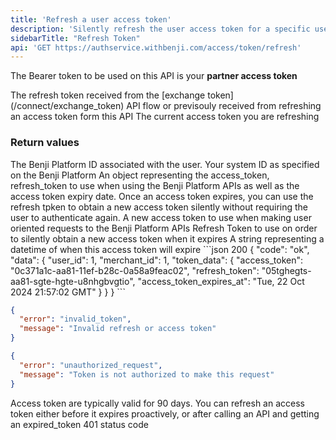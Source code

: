 ```yaml
---
title: 'Refresh a user access token'
description: 'Silently refresh the user access token for a specific user without requiring them to reconnect their account'
sidebarTitle: "Refresh Token"
api: 'GET https://authservice.withbenji.com/access/token/refresh'
---
```


<Note>The Bearer token to be used on this API is your **partner access token**</Note>

<ParamField body="refresh_token" type="string" required>
  The refresh token received from the [exchange token](/connect/exchange_token) API flow or previsouly received from refreshing an access token form this API
</ParamField>

<ParamField body="access_token" type="string" required>
  The current access token you are refreshing
</ParamField>


### Return values 
<ResponseField name="user_id" type="integer" required>
  The Benji Platform ID associated with the user.
</ResponseField>
<ResponseField name="merchant_id" type="integer" required>
  Your system ID as specified on the Benji Platform
</ResponseField>
<ResponseField name="token_data" type="object" required>
An object representing the access_token, refresh_token to use when using the Benji Platform APIs as well as the access token expiry date. Once an access token expires, you can use the refresh tpken to obtain a new access token silently without requiring the user to authenticate again.
    <Expandable title="properties" defaultOpen="true">
        <ResponseField name="access_token" type="string" required>A new access token to use when making user oriented requests to the Benji Platform APIs </ResponseField>
        <ResponseField name="refresh_token" type="string" required>Refresh Token to use on order to silently obtain a new access token when it expires </ResponseField>
        <ResponseField name="access_token_expires_at" type="string" required>A string representing a datetime of when this access token will expire </ResponseField>
    </Expandable>
</ResponseField>

<ResponseExample>
```json 200
{
    "code": "ok",
    "data": {
        "user_id": 1,
        "merchant_id": 1,
        "token_data": {
            "access_token": "0c371a1c-aa81-11ef-b28c-0a58a9feac02",
            "refresh_token": "05tghegts-aa81-sgte-hgte-u8nhgbvgtio",
            "access_token_expires_at": "Tue, 22 Oct 2024 21:57:02 GMT"
        }
    }
}
```

```json 400
{
  "error": "invalid_token",
  "message": "Invalid refresh or access token"
}
```


```json 401
{
  "error": "unauthorized_request",
  "message": "Token is not authorized to make this request"
}
```


</ResponseExample>

<Tip>Access token are typically valid for 90 days. You can refresh an access token either before it expires proactively, or after calling an API and getting an expired_token 401 status code</Tip>







